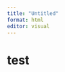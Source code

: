 ```yaml
---
title: "Untitled"
format: html
editor: visual
---
```


# test

<a href="https://example.com">
  <i class="fas fa-battery-half fa-5x" title="Battery Half"></i>
</a>


<a href="mailto:Christopher.Gaskell@combined.nhs.uk">
  <i class="fas fa-envelope fa-2x" title="Battery Half"></i>
</a>

<a href="mailto:Christopher.Gaskell@combined.nhs.uk">
  <i class="fas fa-envelope fa-2x"></i>

<a href="mailto:Christopher.Gaskell@combined.nhs.uk">
  <i class="fas brand-twitter fa-2x"></i>
</a>

<a href="mailto:Christopher.Gaskell@combined.nhs.uk">
  <i class="fas brand-github fa-2x"></i>
</a>

<a href="mailto:Christopher.Gaskell@combined.nhs.uk">
  <i class="fas graduation-cap fa-2x"></i>
</a>

<a href="mailto:Christopher.Gaskell@combined.nhs.uk">
  <i class="fas brand-researchgate fa-2x"></i>
</a>

<a href="mailto:Christopher.Gaskell@combined.nhs.uk">
  <i class="fas brand-linkedin fa-2x"></i>
</a>


<a href="mailto:Christopher.Gaskell@combined.nhs.uk">
  <i class="fas fa-envelope fa-2x"></i>

<a href="mailto:Christopher.Gaskell@combined.nhs.uk">
  <i class="fa-brands fa-facebook fa-2x"></i>
</a>

<a href="mailto:Christopher.Gaskell@combined.nhs.uk">
  <i class="fas brand github fa-2x"></i>
</a>

<a href="mailto:Christopher.Gaskell@combined.nhs.uk">
  <i class="fas fa-graduation-cap fa-2x"></i>
</a>

<a href="mailto:Christopher.Gaskell@combined.nhs.uk">
  <i class="fas fa-research-gate fa-2x"></i>
</a>

<a href="mailto:Christopher.Gaskell@combined.nhs.uk">
  <i class="fas brand linkedin fa-2x"></i>
</a>












<!-- [`r icons::icon_style(icons::fontawesome("envelope"), scale = 1.5)`](mailto:Christopher.Gaskell@combined.nhs.uk) [`r icons::icon_style(icons::fontawesome("twitter"), scale = 1.5)`](https://twitter.com/chrisgaskell92) [`r icons::icon_style(icons::fontawesome("github"), scale = 1.5)`](https://github.com/chris-gaskell) [`r icons::icon_style(icons::fontawesome("graduation-cap"), scale = 1.5)`](https://scholar.google.co.uk/citations?user=SloDt6kAAAAJ&hl=en&oi=ao) [`r icons::icon_style(icons::fontawesome("researchgate"), scale = 1.5)`](https://www.researchgate.net/profile/Chris-Gaskell-2) [`r icons::icon_style(icons::fontawesome("linkedin"), scale = 1.5)`](https://www.linkedin.com/in/chris-gaskell/) -->